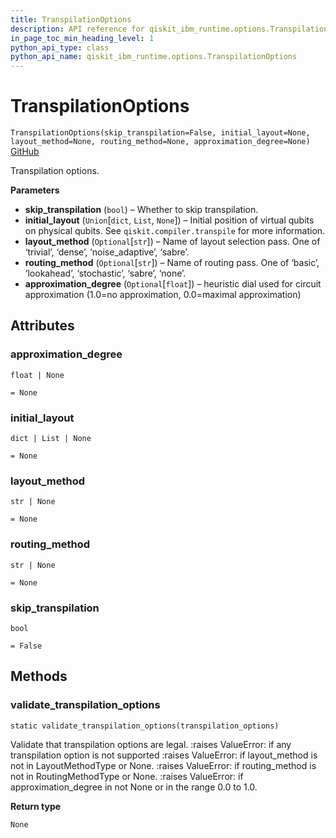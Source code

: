```yaml
---
title: TranspilationOptions
description: API reference for qiskit_ibm_runtime.options.TranspilationOptions
in_page_toc_min_heading_level: 1
python_api_type: class
python_api_name: qiskit_ibm_runtime.options.TranspilationOptions
---
```


# TranspilationOptions

<span id="qiskit_ibm_runtime.options.TranspilationOptions" />

`TranspilationOptions(skip_transpilation=False, initial_layout=None, layout_method=None, routing_method=None, approximation_degree=None)` [GitHub](https://github.com/qiskit/qiskit-ibm-runtime/tree/stable/0.18/qiskit_ibm_runtime/options/transpilation_options.py "view source code")

Transpilation options.

**Parameters**

*   **skip\_transpilation** (`bool`) – Whether to skip transpilation.
*   **initial\_layout** (`Union`\[`dict`, `List`, `None`]) – Initial position of virtual qubits on physical qubits. See `qiskit.compiler.transpile` for more information.
*   **layout\_method** (`Optional`\[`str`]) – Name of layout selection pass. One of ‘trivial’, ‘dense’, ‘noise\_adaptive’, ‘sabre’.
*   **routing\_method** (`Optional`\[`str`]) – Name of routing pass. One of ‘basic’, ‘lookahead’, ‘stochastic’, ‘sabre’, ‘none’.
*   **approximation\_degree** (`Optional`\[`float`]) – heuristic dial used for circuit approximation (1.0=no approximation, 0.0=maximal approximation)

## Attributes

<span id="qiskit_ibm_runtime.options.TranspilationOptions.approximation_degree" />

### approximation\_degree

`float | None`

`= None`

<span id="qiskit_ibm_runtime.options.TranspilationOptions.initial_layout" />

### initial\_layout

`dict | List | None`

`= None`

<span id="qiskit_ibm_runtime.options.TranspilationOptions.layout_method" />

### layout\_method

`str | None`

`= None`

<span id="qiskit_ibm_runtime.options.TranspilationOptions.routing_method" />

### routing\_method

`str | None`

`= None`

<span id="qiskit_ibm_runtime.options.TranspilationOptions.skip_transpilation" />

### skip\_transpilation

`bool`

`= False`

## Methods

### validate\_transpilation\_options

<span id="qiskit_ibm_runtime.options.TranspilationOptions.validate_transpilation_options" />

`static validate_transpilation_options(transpilation_options)`

Validate that transpilation options are legal. :raises ValueError: if any transpilation option is not supported :raises ValueError: if layout\_method is not in LayoutMethodType or None. :raises ValueError: if routing\_method is not in RoutingMethodType or None. :raises ValueError: if approximation\_degree in not None or in the range 0.0 to 1.0.

**Return type**

`None`


